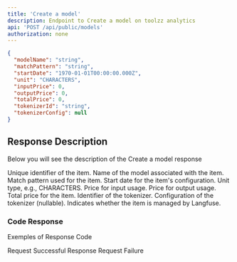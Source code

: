 ```yaml
---
title: 'Create a model'
description: Endpoint to Create a model on toolzz analytics
api: 'POST /api/public/models'
authorization: none
---
```


<RequestExample>

```json Payload Example
{
  "modelName": "string",
  "matchPattern": "string",
  "startDate": "1970-01-01T00:00:00.000Z",
  "unit": "CHARACTERS",
  "inputPrice": 0,
  "outputPrice": 0,
  "totalPrice": 0,
  "tokenizerId": "string",
  "tokenizerConfig": null
}
```
</RequestExample>

## Response Description 
Below you will see the description of the Create a model response

<ResponseField name="id" type="string" required>
  Unique identifier of the item.
</ResponseField>
<ResponseField name="modelName" type="string" required>
  Name of the model associated with the item.
</ResponseField>
<ResponseField name="matchPattern" type="string" required>
  Match pattern used for the item.
</ResponseField>
<ResponseField name="startDate" type="date" required>
  Start date for the item's configuration.
</ResponseField>
<ResponseField name="unit" type="string" required>
  Unit type, e.g., CHARACTERS.
</ResponseField>
<ResponseField name="inputPrice" type="integer" required>
  Price for input usage.
</ResponseField>
<ResponseField name="outputPrice" type="integer" required>
  Price for output usage.
</ResponseField>
<ResponseField name="totalPrice" type="integer" required>
  Total price for the item.
</ResponseField>
<ResponseField name="tokenizerId" type="string" required>
  Identifier of the tokenizer.
</ResponseField>
<ResponseField name="tokenizerConfig" type="null">
  Configuration of the tokenizer (nullable).
</ResponseField>
<ResponseField name="isLangfuseManaged" type="boolean" required>
  Indicates whether the item is managed by Langfuse.
</ResponseField>


### Code Response
Exemples of Response Code 

<ResponseField name="200">
  Request Successful Response
</ResponseField>

<ResponseField name="400">
  Request Failure
</ResponseField>
